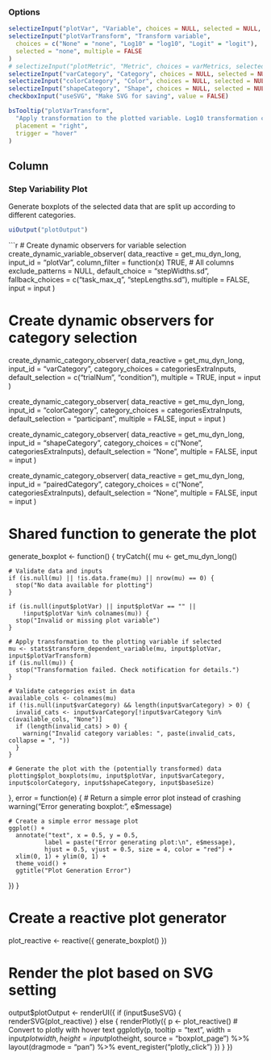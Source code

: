 ### Options

```r
selectizeInput("plotVar", "Variable", choices = NULL, selected = NULL, multiple = FALSE)
selectizeInput("plotVarTransform", "Transform variable",
  choices = c("None" = "none", "Log10" = "log10", "Logit" = "logit"),
  selected = "none", multiple = FALSE
)
# selectizeInput("plotMetric", "Metric", choices = varMetrics, selected = varMetrics[1], multiple = FALSE)
selectizeInput("varCategory", "Category", choices = NULL, selected = NULL, multiple = TRUE)
selectizeInput("colorCategory", "Color", choices = NULL, selected = NULL, multiple = FALSE)
selectizeInput("shapeCategory", "Shape", choices = NULL, selected = NULL, multiple = FALSE)
checkboxInput("useSVG", "Make SVG for saving", value = FALSE)
```

```r
bsTooltip("plotVarTransform",
  "Apply transformation to the plotted variable. Log10 transformation can help with skewed data. Logit transformation is for proportions (values between 0 and 1).",
  placement = "right",
  trigger = "hover"
)
```

Column
--------------------------------------------

### Step Variability Plot  {data-height=2500}
Generate boxplots of the selected data that are split up according to different categories.
```r
uiOutput("plotOutput")
```

```r
# Create dynamic observers for variable selection
create_dynamic_variable_observer(
  data_reactive = get_mu_dyn_long,
  input_id = "plotVar",
  column_filter = function(x) TRUE, # All columns
  exclude_patterns = NULL,
  default_choice = "stepWidths.sd",
  fallback_choices = c("task_max_q", "stepLengths.sd"),
  multiple = FALSE,
  input = input
)

# Create dynamic observers for category selection
create_dynamic_category_observer(
  data_reactive = get_mu_dyn_long,
  input_id = "varCategory",
  category_choices = categoriesExtraInputs,
  default_selection = c("trialNum", "condition"),
  multiple = TRUE,
  input = input
)

create_dynamic_category_observer(
  data_reactive = get_mu_dyn_long,
  input_id = "colorCategory",
  category_choices = categoriesExtraInputs,
  default_selection = "participant",
  multiple = FALSE,
  input = input
)

create_dynamic_category_observer(
  data_reactive = get_mu_dyn_long,
  input_id = "shapeCategory",
  category_choices = c("None", categoriesExtraInputs),
  default_selection = "None",
  multiple = FALSE,
  input = input
)

create_dynamic_category_observer(
  data_reactive = get_mu_dyn_long,
  input_id = "pairedCategory",
  category_choices = c("None", categoriesExtraInputs),
  default_selection = "None",
  multiple = FALSE,
  input = input
)

# Shared function to generate the plot
generate_boxplot <- function() {
  tryCatch({
    mu <- get_mu_dyn_long()
    
    # Validate data and inputs
    if (is.null(mu) || !is.data.frame(mu) || nrow(mu) == 0) {
      stop("No data available for plotting")
    }
    
    if (is.null(input$plotVar) || input$plotVar == "" || 
        !input$plotVar %in% colnames(mu)) {
      stop("Invalid or missing plot variable")
    }
    
    # Apply transformation to the plotting variable if selected
    mu <- stats$transform_dependent_variable(mu, input$plotVar, input$plotVarTransform)
    if (is.null(mu)) {
      stop("Transformation failed. Check notification for details.")
    }
    
    # Validate categories exist in data
    available_cols <- colnames(mu)
    if (!is.null(input$varCategory) && length(input$varCategory) > 0) {
      invalid_cats <- input$varCategory[!input$varCategory %in% c(available_cols, "None")]
      if (length(invalid_cats) > 0) {
        warning("Invalid category variables: ", paste(invalid_cats, collapse = ", "))
      }
    }
    
    # Generate the plot with the (potentially transformed) data
    plotting$plot_boxplots(mu, input$plotVar, input$varCategory, input$colorCategory, input$shapeCategory, input$baseSize)
  }, error = function(e) {
    # Return a simple error plot instead of crashing
    warning("Error generating boxplot: ", e$message)
    
    # Create a simple error message plot
    ggplot() + 
      annotate("text", x = 0.5, y = 0.5, 
              label = paste("Error generating plot:\n", e$message), 
              hjust = 0.5, vjust = 0.5, size = 4, color = "red") +
      xlim(0, 1) + ylim(0, 1) +
      theme_void() +
      ggtitle("Plot Generation Error")
  })
}

# Create a reactive plot generator
plot_reactive <- reactive({
  generate_boxplot()
})

# Render the plot based on SVG setting
output$plotOutput <- renderUI({
  if (input$useSVG) {
    renderSVG(plot_reactive)
  } else {
    renderPlotly({
      p <- plot_reactive()
      # Convert to plotly with hover text
      ggplotly(p, tooltip = "text", width = input$plotwidth, height = input$plotheight, source = "boxplot_page") %>%
        layout(dragmode = "pan") %>%
        event_register("plotly_click")
    })
  }
})
